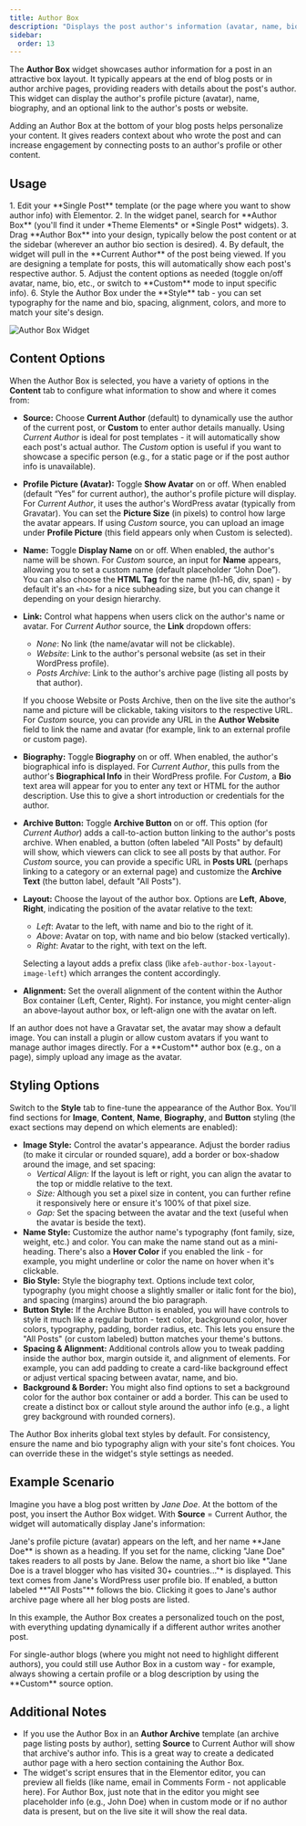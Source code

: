 ```yaml
---
title: Author Box
description: "Displays the post author's information (avatar, name, bio, and link) in a stylized box, either for the current post's author or a custom author."
sidebar:
  order: 13
---
```



The **Author Box** widget showcases author information for a post in an attractive box layout. It typically appears at the end of blog posts or in author archive pages, providing readers with details about the post's author. This widget can display the author's profile picture (avatar), name, biography, and an optional link to the author's posts or website.

<Aside type="note" title='Use Case'>
Adding an Author Box at the bottom of your blog posts helps personalize your content. It gives readers context about who wrote the post and can increase engagement by connecting posts to an author's profile or other content.
</Aside>

## Usage

<Steps>
1. Edit your **Single Post** template (or the page where you want to show author info) with Elementor.
2. In the widget panel, search for **Author Box** (you'll find it under *Theme Elements* or *Single Post* widgets).
3. Drag **Author Box** into your design, typically below the post content or at the sidebar (wherever an author bio section is desired).
4. By default, the widget will pull in the **Current Author** of the post being viewed. If you are designing a template for posts, this will automatically show each post's respective author.
5. Adjust the content options as needed (toggle on/off avatar, name, bio, etc., or switch to **Custom** mode to input specific info).
6. Style the Author Box under the **Style** tab - you can set typography for the name and bio, spacing, alignment, colors, and more to match your site's design.
</Steps>

![Author Box Widget](https://cdn.webilia.com/u/d/2025/08/vertex-widget-author-box.png)

## Content Options

When the Author Box is selected, you have a variety of options in the **Content** tab to configure what information to show and where it comes from:

- **Source:** Choose **Current Author** (default) to dynamically use the author of the current post, or **Custom** to enter author details manually. Using *Current Author* is ideal for post templates - it will automatically show each post's actual author. The *Custom* option is useful if you want to showcase a specific person (e.g., for a static page or if the post author info is unavailable).
- **Profile Picture (Avatar):** Toggle **Show Avatar** on or off. When enabled (default “Yes” for current author), the author's profile picture will display. For *Current Author*, it uses the author's WordPress avatar (typically from Gravatar). You can set the **Picture Size** (in pixels) to control how large the avatar appears. If using *Custom* source, you can upload an image under **Profile Picture** (this field appears only when Custom is selected).
- **Name:** Toggle **Display Name** on or off. When enabled, the author's name will be shown. For *Custom* source, an input for **Name** appears, allowing you to set a custom name (default placeholder “John Doe”). You can also choose the **HTML Tag** for the name (h1-h6, div, span) - by default it's an `<h4>` for a nice subheading size, but you can change it depending on your design hierarchy.
- **Link:** Control what happens when users click on the author's name or avatar. For *Current Author* source, the **Link** dropdown offers:
  - *None*: No link (the name/avatar will not be clickable).
  - *Website*: Link to the author's personal website (as set in their WordPress profile).
  - *Posts Archive*: Link to the author's archive page (listing all posts by that author).
  
  If you choose Website or Posts Archive, then on the live site the author's name and picture will be clickable, taking visitors to the respective URL. For *Custom* source, you can provide any URL in the **Author Website** field to link the name and avatar (for example, link to an external profile or custom page).
- **Biography:** Toggle **Biography** on or off. When enabled, the author's biographical info is displayed. For *Current Author*, this pulls from the author's **Biographical Info** in their WordPress profile. For *Custom*, a **Bio** text area will appear for you to enter any text or HTML for the author description. Use this to give a short introduction or credentials for the author.
- **Archive Button:** Toggle **Archive Button** on or off. This option (for *Current Author*) adds a call-to-action button linking to the author's posts archive. When enabled, a button (often labeled "All Posts" by default) will show, which viewers can click to see all posts by that author. For *Custom* source, you can provide a specific URL in **Posts URL** (perhaps linking to a category or an external page) and customize the **Archive Text** (the button label, default "All Posts").
- **Layout:** Choose the layout of the author box. Options are **Left**, **Above**, **Right**, indicating the position of the avatar relative to the text:
  - *Left*: Avatar to the left, with name and bio to the right of it.
  - *Above*: Avatar on top, with name and bio below (stacked vertically).
  - *Right*: Avatar to the right, with text on the left.
  
  Selecting a layout adds a prefix class (like `afeb-author-box-layout-image-left`) which arranges the content accordingly.
- **Alignment:** Set the overall alignment of the content within the Author Box container (Left, Center, Right). For instance, you might center-align an above-layout author box, or left-align one with the avatar on left.

<Aside type="tip">
If an author does not have a Gravatar set, the avatar may show a default image. You can install a plugin or allow custom avatars if you want to manage author images directly. For a **Custom** author box (e.g., on a page), simply upload any image as the avatar.
</Aside>

## Styling Options

Switch to the **Style** tab to fine-tune the appearance of the Author Box. You'll find sections for **Image**, **Content**, **Name**, **Biography**, and **Button** styling (the exact sections may depend on which elements are enabled):

- **Image Style:** Control the avatar's appearance. Adjust the border radius (to make it circular or rounded square), add a border or box-shadow around the image, and set spacing:
  - *Vertical Align:* If the layout is left or right, you can align the avatar to the top or middle relative to the text.
  - *Size:* Although you set a pixel size in content, you can further refine it responsively here or ensure it's 100% of that pixel size.
  - *Gap:* Set the spacing between the avatar and the text (useful when the avatar is beside the text).
- **Name Style:** Customize the author name's typography (font family, size, weight, etc.) and color. You can make the name stand out as a mini-heading. There's also a **Hover Color** if you enabled the link - for example, you might underline or color the name on hover when it's clickable.
- **Bio Style:** Style the biography text. Options include text color, typography (you might choose a slightly smaller or italic font for the bio), and spacing (margins) around the bio paragraph.
- **Button Style:** If the Archive Button is enabled, you will have controls to style it much like a regular button - text color, background color, hover colors, typography, padding, border radius, etc. This lets you ensure the "All Posts" (or custom labeled) button matches your theme's buttons.
- **Spacing & Alignment:** Additional controls allow you to tweak padding inside the author box, margin outside it, and alignment of elements. For example, you can add padding to create a card-like background effect or adjust vertical spacing between avatar, name, and bio.
- **Background & Border:** You might also find options to set a background color for the author box container or add a border. This can be used to create a distinct box or callout style around the author info (e.g., a light grey background with rounded corners).

<Aside type="note">
The Author Box inherits global text styles by default. For consistency, ensure the name and bio typography align with your site's font choices. You can override these in the widget's style settings as needed.
</Aside>

## Example Scenario

Imagine you have a blog post written by *Jane Doe*. At the bottom of the post, you insert the Author Box widget. With **Source** = Current Author, the widget will automatically display Jane's information:

<CardGrid>
  <Card title="Avatar & Name">
    Jane's profile picture (avatar) appears on the left, and her name **Jane Doe** is shown as a heading. If you set <Badge text="Link: Posts Archive" variant="note" /> for the name, clicking "Jane Doe" takes readers to all posts by Jane.
  </Card>
  <Card title="Bio">
    Below the name, a short bio like *"Jane Doe is a travel blogger who has visited 30+ countries..."* is displayed. This text comes from Jane's WordPress user profile bio.
  </Card>
  <Card title="Archive Button">
    If enabled, a button labeled **"All Posts"** follows the bio. Clicking it goes to Jane's author archive page where all her blog posts are listed.
  </Card>
</CardGrid>

In this example, the Author Box creates a personalized touch on the post, with everything updating dynamically if a different author writes another post.

<Aside type="tip">
For single-author blogs (where you might not need to highlight different authors), you could still use Author Box in a custom way - for example, always showing a certain profile or a blog description by using the **Custom** source option.
</Aside>

## Additional Notes

- If you use the Author Box in an **Author Archive** template (an archive page listing posts by author), setting **Source** to Current Author will show that archive's author info. This is a great way to create a dedicated author page with a hero section containing the Author Box.
- The widget's script ensures that in the Elementor editor, you can preview all fields (like name, email in Comments Form - not applicable here). For Author Box, just note that in the editor you might see placeholder info (e.g., John Doe) when in custom mode or if no author data is present, but on the live site it will show the real data.